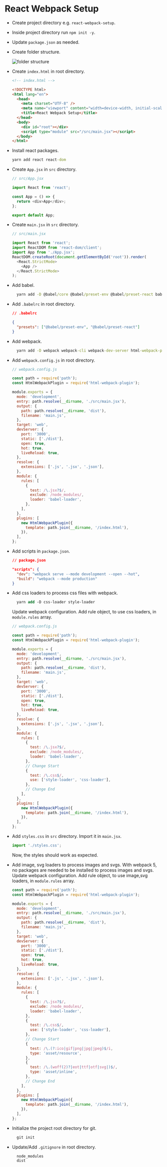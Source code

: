 
<Meta title="Notes/React Webpack Setup" />

# React Webpack Setup

- Create project directory e.g. `react-webpack-setup`.

- Inside project directory run `npm init -y`.

- Update `package.json` as needed.

- Create folder structure.<br />

  <img src={FolderStructure} alt="folder structure" />

- Create `index.html` in root directory.

  ```html
  <!-- index.html -->

  <!DOCTYPE html>
  <html lang="en">
    <head>
      <meta charset="UTF-8" />
      <meta name="viewport" content="width=device-width, initial-scale=1.0" />
      <title>React Webpack Setup</title>
    </head>
    <body>
      <div id="root"></div>
      <script type="module" src="/src/main.jsx"></script>
    </body>
  </html>
  ```

- Install react packages.

  ```cmd
  yarn add react react-dom
  ```

- Create `App.jsx` in `src` directory.

  ```js
  // src/App.jsx

  import React from 'react';

  const App = () => {
    return <div>App</div>;
  };

  export default App;
  ```

- Create `main.jsx` in `src` directory.

  ```js
  // src/main.jsx

  import React from 'react';
  import ReactDOM from 'react-dom/client';
  import App from './App.jsx';
  ReactDOM.createRoot(document.getElementById('root')).render(
    <React.StrictMode>
      <App />
    </React.StrictMode>
  );
  ```

- Add babel.

  ```cmd
    yarn add -D @babel/core @babel/preset-env @babel/preset-react babel-loader
  ```

- Add `.babelrc` in root directory.

  ```json
  // .babelrc

  {
    "presets": ["@babel/preset-env", "@babel/preset-react"]
  }
  ```

- Add webpack.

  ```cmd
    yarn add -D webpack webpack-cli webpack-dev-server html-webpack-plugin
  ```

- Add `webpack.config.js` in root directory.

  ```js
  // webpack.config.js

  const path = require('path');
  const HtmlWebpackPlugin = require('html-webpack-plugin');

  module.exports = {
    mode: 'development',
    entry: path.resolve(__dirname, './src/main.jsx'),
    output: {
      path: path.resolve(__dirname, 'dist'),
      filename: 'main.js',
    },
    target: 'web',
    devServer: {
      port: '3000',
      static: ['./dist'],
      open: true,
      hot: true,
      liveReload: true,
    },
    resolve: {
      extensions: ['.js', '.jsx', '.json'],
    },
    module: {
      rules: [
        {
          test: /\.jsx?$/,
          exclude: /node_modules/,
          loader: 'babel-loader',
        },
      ],
    },
    plugins: [
      new HtmlWebpackPlugin({
        template: path.join(__dirname, '/index.html'),
      }),
    ],
  };
  ```

- Add scripts in `package.json`.

  ```json
  // package.json

  "scripts": {
    "dev": "webpack serve --mode development --open --hot",
    "build": "webpack --mode production"
  }
  ```

- Add css loaders to process css files with webpack.

  ```ps
    yarn add -D css-loader style-loader
  ```

  Update webpack configuration. Add rule object, to use css loaders, in `module.rules` array.

  ```js
  // webpack.config.js

  const path = require('path');
  const HtmlWebpackPlugin = require('html-webpack-plugin');

  module.exports = {
    mode: 'development',
    entry: path.resolve(__dirname, './src/main.jsx'),
    output: {
      path: path.resolve(__dirname, 'dist'),
      filename: 'main.js',
    },
    target: 'web',
    devServer: {
      port: '3000',
      static: ['./dist'],
      open: true,
      hot: true,
      liveReload: true,
    },
    resolve: {
      extensions: ['.js', '.jsx', '.json'],
    },
    module: {
      rules: [
        {
          test: /\.jsx?$/,
          exclude: /node_modules/,
          loader: 'babel-loader',
        },
        // Change Start
        {
          test: /\.css$/,
          use: ['style-loader', 'css-loader'],
        },
        // Change End
      ],
    },
    plugins: [
      new HtmlWebpackPlugin({
        template: path.join(__dirname, '/index.html'),
      }),
    ],
  };
  ```

- Add `styles.css` in `src` directory.
  Import it in `main.jsx`.

  ```jsx
  import './styles.css';
  ```

  Now, the styles should work as expected.

- Add image, svg loaders to process images and svgs. With webpack 5, no packages are needed to be installed to process images and svgs.
  Update webpack configuration. Add rule object, to use image,svg loaders, in `module.rules` array.

  ```js
  const path = require('path');
  const HtmlWebpackPlugin = require('html-webpack-plugin');

  module.exports = {
    mode: 'development',
    entry: path.resolve(__dirname, './src/main.jsx'),
    output: {
      path: path.resolve(__dirname, 'dist'),
      filename: 'main.js',
    },
    target: 'web',
    devServer: {
      port: '3000',
      static: ['./dist'],
      open: true,
      hot: true,
      liveReload: true,
    },
    resolve: {
      extensions: ['.js', '.jsx', '.json'],
    },
    module: {
      rules: [
        {
          test: /\.jsx?$/,
          exclude: /node_modules/,
          loader: 'babel-loader',
        },
        {
          test: /\.css$/,
          use: ['style-loader', 'css-loader'],
        },
        // Change Start
        {
          test: /\.(?:ico|gif|png|jpg|jpeg)$/i,
          type: 'asset/resource',
        },
        {
          test: /\.(woff(2)?|eot|ttf|otf|svg|)$/,
          type: 'asset/inline',
        },
        // Change End
      ],
    },
    plugins: [
      new HtmlWebpackPlugin({
        template: path.join(__dirname, '/index.html'),
      }),
    ],
  };
  ```

* Initialize the project root directory for git.

  ```cmd
    git init
  ```

* Update/Add `.gitignore` in root directory.
  ```git
    node_modules
    dist
  ```
